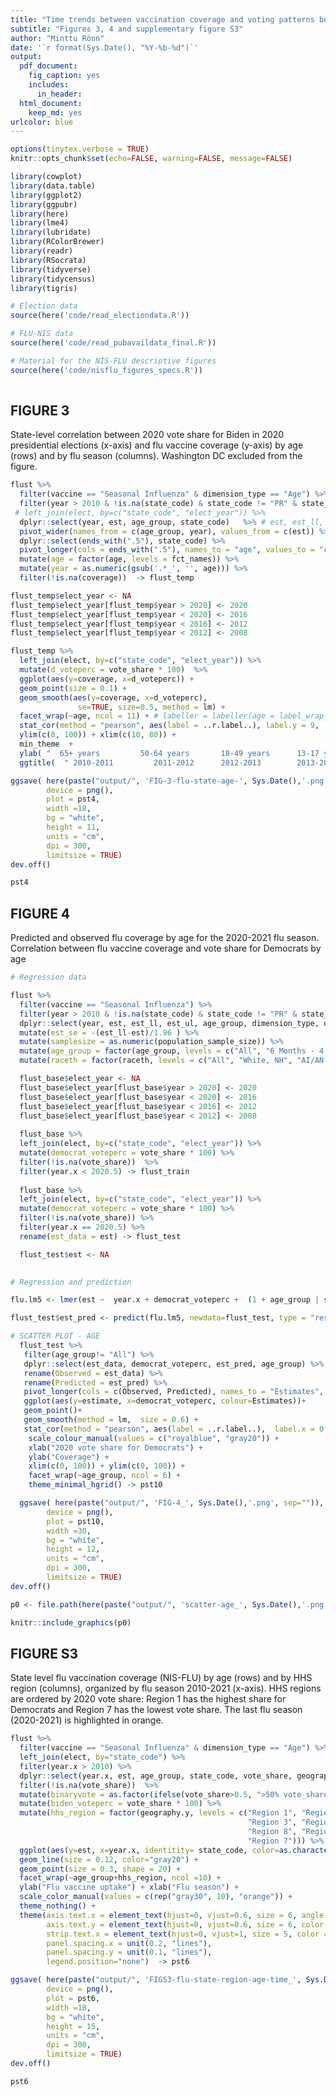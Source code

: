 ```yaml
---
title: "Time trends between vaccination coverage and voting patterns before and during the COVID-19 pandemic: analysis of COVID-19 and flu surveys in the United States"
subtitle: "Figures 3, 4 and supplementary figure S3"
author: "Minttu Rönn"
date: '`r format(Sys.Date(), "%Y-%b-%d")`'
output:
  pdf_document: 
    fig_caption: yes
    includes:
      in_header: 
  html_document:
    keep_md: yes
urlcolor: blue
---
```


```r
options(tinytex.verbose = TRUE)
knitr::opts_chunk$set(echo=FALSE, warning=FALSE, message=FALSE)

library(cowplot)
library(data.table)
library(ggplot2)
library(ggpubr)
library(here)
library(lme4)
library(lubridate)
library(RColorBrewer)
library(readr)
library(RSocrata)
library(tidyverse)
library(tidycensus)
library(tigris)

```


```r

# Election data
source(here('code/read_electiondata.R'))

# FLU-NIS data
source(here('code/read_pubavaildata_final.R'))

# Material for the NIS-FLU descriptive figures
source(here('code/nisflu_figures_specs.R'))
  
```

\newpage

## FIGURE 3 

State-level correlation between 2020 vote share for Biden in 2020 presidential elections (x-axis) and flu vaccine coverage (y-axis) by age (rows) and by flu season (columns). Washington DC excluded from the figure.

```r

flust %>%
  filter(vaccine == "Seasonal Influenza" & dimension_type == "Age") %>%
  filter(year > 2010 & !is.na(state_code) & state_code != "PR" & state_code != "DC" & state_code != "GU") %>%   ## need to remove 
 # left_join(elect, by=c("state_code", "elect_year")) %>%
  dplyr::select(year, est, age_group, state_code)   %>% # est, est_ll, est_ul, 
  pivot_wider(names_from = c(age_group, year), values_from = c(est)) %>%
  dplyr::select(ends_with(".5"), state_code) %>%
  pivot_longer(cols = ends_with(".5"), names_to = "age", values_to = "coverage")  %>%
  mutate(age = factor(age, levels = fct_names)) %>% 
  mutate(year = as.numeric(gsub('.*_', '', age))) %>%
  filter(!is.na(coverage))  -> flust_temp

flust_temp$elect_year <- NA
flust_temp$elect_year[flust_temp$year > 2020] <- 2020
flust_temp$elect_year[flust_temp$year < 2020] <- 2016
flust_temp$elect_year[flust_temp$year < 2016] <- 2012
flust_temp$elect_year[flust_temp$year < 2012] <- 2008

flust_temp %>%
  left_join(elect, by=c("state_code", "elect_year")) %>%
  mutate(d_voteperc = vote_share * 100)  %>%
  ggplot(aes(y=coverage, x=d_voteperc)) +
  geom_point(size = 0.1) +
  geom_smooth(aes(y=coverage, x=d_voteperc), 
               se=TRUE, size=0.5, method = lm) +
  facet_wrap(~age, ncol = 11) + # labeller = labeller(age = label_wrap_gen(width = 15))
  stat_cor(method = "pearson", aes(label = ..r.label..), label.y = 9,  size=2, color = "blue") +
  ylim(c(0, 100)) + xlim(c(10, 80)) +
  min_theme  + 
  ylab( "  65+ years         50-64 years       18-49 years      13-17 years      5-12 years         0.5-4 years  \n") +
  ggtitle(  " 2010-2011         2011-2012      2012-2013        2013-2014       2014-2015      2015-2016        2016-2017        2017-2018        2018-2019        2019-2020        2020-2021  \n")  -> pst4

ggsave( here(paste("output/", 'FIG-3-flu-state-age-', Sys.Date(),'.png', sep="")),
        device = png(),
        plot = pst4,
        width =18,
        bg = "white",
        height = 11,
        units = "cm",
        dpi = 300,
        limitsize = TRUE)
dev.off()

pst4

```
\newpage

## FIGURE 4

Predicted and observed flu coverage by age for the 2020-2021 flu season. Correlation between flu vaccine coverage and vote share for Democrats by age

```r

# Regression data

flust %>%
  filter(vaccine == "Seasonal Influenza") %>%
  filter(year > 2010 & !is.na(state_code) & state_code != "PR" & state_code != "DC" & state_code != "GU") %>%   
  dplyr::select(year, est, est_ll, est_ul, age_group, dimension_type, dimension, raceth, state_code, population_sample_size)  %>%  
  mutate(est_se = -(est_ll-est)/1.96 ) %>%
  mutate(samplesize = as.numeric(population_sample_size)) %>%
  mutate(age_group = factor(age_group, levels = c("All", "6 Months - 4 Years", "5-12 Years", "13-17 Years", "18-49 Years", "50-64 Years", "65+ Years"))) %>%
  mutate(raceth = factor(raceth, levels = c("All", "White, NH", "AI/AN, NH", "Asian, NH", "Black, NH", "Hispanic", "Other" ))) -> flust_base

  flust_base$elect_year <- NA
  flust_base$elect_year[flust_base$year > 2020] <- 2020
  flust_base$elect_year[flust_base$year < 2020] <- 2016
  flust_base$elect_year[flust_base$year < 2016] <- 2012
  flust_base$elect_year[flust_base$year < 2012] <- 2008
  
  flust_base %>%
  left_join(elect, by=c("state_code", "elect_year")) %>%
  mutate(democrat_voteperc = vote_share * 100) %>%
  filter(!is.na(vote_share))  %>%
  filter(year.x < 2020.5) -> flust_train
    
  flust_base %>%
  left_join(elect, by=c("state_code", "elect_year")) %>%
  mutate(democrat_voteperc = vote_share * 100) %>%
  filter(!is.na(vote_share)) %>%
  filter(year.x == 2020.5) %>%
  rename(est_data = est) -> flust_test

  flust_test$est <- NA
  
```




```r

# Regression and prediction

flu.lm5 <- lmer(est ~  year.x + democrat_voteperc +  (1 + age_group | state_code ), data=flust_train) 

flust_test$est_pred <- predict(flu.lm5, newdata=flust_test, type = "response", allow.new.levels = TRUE)


```

```r

# SCATTER PLOT - AGE
  flust_test %>%
   filter(age_group!= "All") %>%
   dplyr::select(est_data, democrat_voteperc, est_pred, age_group) %>%
   rename(Observed = est_data) %>%
   rename(Predicted = est_pred) %>%
   pivot_longer(cols = c(Observed, Predicted), names_to = "Estimates", values_to = "estimate") %>%
   ggplot(aes(y=estimate, x=democrat_voteperc, colour=Estimates))+
   geom_point()+
   geom_smooth(method = lm,  size = 0.6) + 
   stat_cor(method = "pearson", aes(label = ..r.label..),  label.x = 0, label.y.npc = "bottom", show.legend = FALSE, size=3)+
    scale_colour_manual(values = c("royalblue", "gray20")) +
    xlab("2020 vote share for Democrats") +
    ylab("Coverage") +
    xlim(c(0, 100)) + ylim(c(0, 100)) +
    facet_wrap(~age_group, ncol = 6) +
    theme_minimal_hgrid() -> pst10

  ggsave( here(paste("output/", 'FIG-4_', Sys.Date(),'.png', sep="")),
        device = png(),
        plot = pst10,
        width =30,
        bg = "white",
        height = 12,
        units = "cm",
        dpi = 300,
        limitsize = TRUE)
dev.off()

```

```r

p0 <- file.path(here(paste("output/", 'scatter-age_', Sys.Date(),'.png', sep="")))

knitr::include_graphics(p0)

```

\newpage

## FIGURE S3

State level flu vaccination coverage (NIS-FLU) by age (rows) and by HHS region (columns), organized by flu season 2010-2021 (x-axis). HHS regions are ordered by 2020 vote share: Region 1 has the highest share for Democrats and Region 7 has the lowest vote share. The last flu season (2020-2021) is highlighted in orange.

```r

flust %>%
  filter(vaccine == "Seasonal Influenza" & dimension_type == "Age") %>%
  left_join(elect, by="state_code") %>%
  filter(year.x > 2010) %>%
  dplyr::select(year.x, est, age_group, state_code, vote_share, geography.y)  %>% # est, est_ll, est_ul, 
  filter(!is.na(vote_share))  %>%
  mutate(binaryvote = as.factor(ifelse(vote_share>0.5, ">50% vote_share", "<=50% vote_share"))) %>%
  mutate(biden_voteperc = vote_share * 100) %>%
  mutate(hhs_region = factor(geography.y, levels = c("Region 1", "Region 9", "Region 2",
                                                     "Region 3", "Region 10", "Region 5",
                                                     "Region 8", "Region 4", "Region 6", 
                                                     "Region 7"))) %>%
  ggplot(aes(y=est, x=year.x, identitity= state_code, color=as.character(year.x))) +
  geom_line(size = 0.12, color="gray20") +
  geom_point(size = 0.3, shape = 20) +
  facet_wrap(~age_group+hhs_region, ncol =10) +
  ylab("Flu vaccine uptake") + xlab("Flu season") +
  scale_color_manual(values = c(rep("gray30", 10), "orange")) + 
  theme_nothing() +
  theme(axis.text.x = element_text(hjust=0, vjust=0.6, size = 6, angle = 90, color = "black", face = "plain"),
        axis.text.y = element_text(hjust=0, vjust=0.6, size = 6, color = "black", face = "plain"),
        strip.text.x = element_text(hjust=0, vjust=1, size = 5, color = "black", face = "plain"),
        panel.spacing.x = unit(0.2, "lines"),
        panel.spacing.y = unit(0.1, "lines"),
        legend.position="none")  -> pst6

ggsave( here(paste("output/", 'FIGS3-flu-state-region-age-time_', Sys.Date(),'.png', sep="")),
        device = png(),
        plot = pst6,
        width =18,
        bg = "white",
        height = 15,
        units = "cm",
        dpi = 300,
        limitsize = TRUE)
dev.off()

pst6

```

